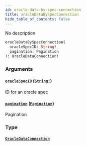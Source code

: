 ```yaml
---
id: oracle-data-by-spec-connection
title: oracleDataBySpecConnection
hide_table_of_contents: false
---
```



No description

```graphql
oracleDataBySpecConnection(
  oracleSpecID: String!
  pagination: Pagination
): OracleDataConnection!
```


### Arguments

#### [`oracleSpecID`](#) ([`String!`](/mainnet/api/graphql/scalars/string))

ID for an oracle spec


#### [`pagination`](#) ([`Pagination`](/mainnet/api/graphql/inputs/pagination))

Pagination


### Type

#### [`OracleDataConnection`](/mainnet/api/graphql/objects/oracle-data-connection)






